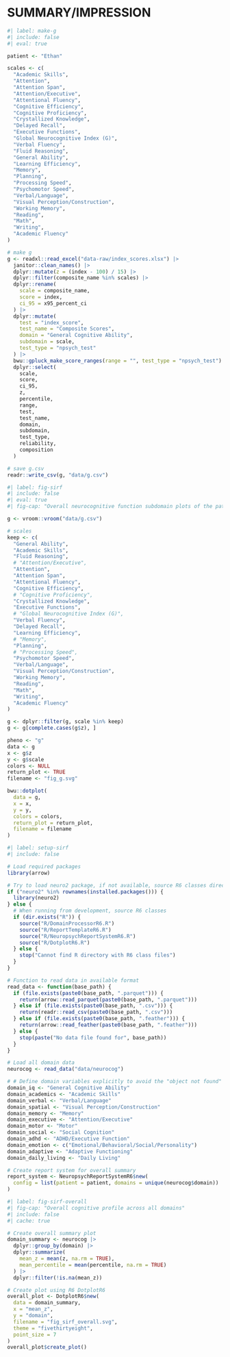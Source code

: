 # SUMMARY/IMPRESSION {#sec-sirf}

```r
#| label: make-g
#| include: false
#| eval: true

patient <- "Ethan"

scales <- c(
  "Academic Skills",
  "Attention",
  "Attention Span",
  "Attention/Executive",
  "Attentional Fluency",
  "Cognitive Efficiency",
  "Cognitive Proficiency",
  "Crystallized Knowledge",
  "Delayed Recall",
  "Executive Functions",
  "Global Neurocognitive Index (G)",
  "Verbal Fluency",
  "Fluid Reasoning",
  "General Ability",
  "Learning Efficiency",
  "Memory",
  "Planning",
  "Processing Speed",
  "Psychomotor Speed",
  "Verbal/Language",
  "Visual Perception/Construction",
  "Working Memory",
  "Reading",
  "Math",
  "Writing",
  "Academic Fluency"
)

# make g
g <- readxl::read_excel("data-raw/index_scores.xlsx") |>
  janitor::clean_names() |>
  dplyr::mutate(z = (index - 100) / 15) |>
  dplyr::filter(composite_name %in% scales) |>
  dplyr::rename(
    scale = composite_name,
    score = index,
    ci_95 = x95_percent_ci
  ) |>
  dplyr::mutate(
    test = "index_score",
    test_name = "Composite Scores",
    domain = "General Cognitive Ability",
    subdomain = scale,
    test_type = "npsych_test"
  ) |>
  bwu::gpluck_make_score_ranges(range = "", test_type = "npsych_test") |>
  dplyr::select(
    scale,
    score,
    ci_95,
    z,
    percentile,
    range,
    test,
    test_name,
    domain,
    subdomain,
    test_type,
    reliability,
    composition
  )

# save g.csv
readr::write_csv(g, "data/g.csv")
```

```r
#| label: fig-sirf
#| include: false
#| eval: true
#| fig-cap: "Overall neurocognitive function subdomain plots of the patient's strengths and weaknesses. _Note:_ _z_-Scores have a mean of 0 and a standard deviation of 1."

g <- vroom::vroom("data/g.csv")

# scales
keep <- c(
  "General Ability",
  "Academic Skills",
  "Fluid Reasoning",
  # "Attention/Executive",
  "Attention",
  "Attention Span",
  "Attentional Fluency",
  "Cognitive Efficiency",
  # "Cognitive Proficiency",
  "Crystallized Knowledge",
  "Executive Functions",
  # "Global Neurocognitive Index (G)",
  "Verbal Fluency",
  "Delayed Recall",
  "Learning Efficiency",
  # "Memory",
  "Planning",
  # "Processing Speed",
  "Psychomotor Speed",
  "Verbal/Language",
  "Visual Perception/Construction",
  "Working Memory",
  "Reading",
  "Math",
  "Writing",
  "Academic Fluency"
)

g <- dplyr::filter(g, scale %in% keep)
g <- g[complete.cases(g$z), ]

pheno <- "g"
data <- g
x <- g$z
y <- g$scale
colors <- NULL
return_plot <- TRUE
filename <- "fig_g.svg"

bwu::dotplot(
  data = g,
  x = x,
  y = y,
  colors = colors,
  return_plot = return_plot,
  filename = filename
)
```

```r
#| label: setup-sirf
#| include: false

# Load required packages
library(arrow)

# Try to load neuro2 package, if not available, source R6 classes directly
if ("neuro2" %in% rownames(installed.packages())) {
  library(neuro2)
} else {
  # When running from development, source R6 classes
  if (dir.exists("R")) {
    source("R/DomainProcessorR6.R")
    source("R/ReportTemplateR6.R")
    source("R/NeuropsychReportSystemR6.R")
    source("R/DotplotR6.R")
  } else {
    stop("Cannot find R directory with R6 class files")
  }
}

# Function to read data in available format
read_data <- function(base_path) {
  if (file.exists(paste0(base_path, ".parquet"))) {
    return(arrow::read_parquet(paste0(base_path, ".parquet")))
  } else if (file.exists(paste0(base_path, ".csv"))) {
    return(readr::read_csv(paste0(base_path, ".csv")))
  } else if (file.exists(paste0(base_path, ".feather"))) {
    return(arrow::read_feather(paste0(base_path, ".feather")))
  } else {
    stop(paste("No data file found for", base_path))
  }
}

# Load all domain data
neurocog <- read_data("data/neurocog")

# # Define domain variables explicitly to avoid the "object not found" error
domain_iq <- "General Cognitive Ability"
domain_academics <- "Academic Skills"
domain_verbal <- "Verbal/Language"
domain_spatial <- "Visual Perception/Construction"
domain_memory <- "Memory"
domain_executive <- "Attention/Executive"
domain_motor <- "Motor"
domain_social <- "Social Cognition"
domain_adhd <- "ADHD/Executive Function"
domain_emotion <- c("Emotional/Behavioral/Social/Personality")
domain_adaptive <- "Adaptive Functioning"
domain_daily_living <- "Daily Living"

# Create report system for overall summary
report_system <- NeuropsychReportSystemR6$new(
  config = list(patient = patient, domains = unique(neurocog$domain))
)
```

```r
#| label: fig-sirf-overall
#| fig-cap: "Overall cognitive profile across all domains"
#| include: false
#| cache: true

# Create overall summary plot
domain_summary <- neurocog |>
  dplyr::group_by(domain) |>
  dplyr::summarize(
    mean_z = mean(z, na.rm = TRUE),
    mean_percentile = mean(percentile, na.rm = TRUE)
  ) |>
  dplyr::filter(!is.na(mean_z))

# Create plot using R6 DotplotR6
overall_plot <- DotplotR6$new(
  data = domain_summary,
  x = "mean_z",
  y = "domain",
  filename = "fig_sirf_overall.svg",
  theme = "fivethirtyeight",
  point_size = 7
)
overall_plot$create_plot()
```

```{=typst}
#let domain(file_fig) = {
  // let font = (font: "Roboto Slab", size: 0.7em)
  // set text(..font)
  figure(
    [#image(file_fig, width: 85%)],
    placement: none,
    caption: figure.caption(
      position: bottom,
      [Overall neurocognitive function subdomain plots of the patient's strengths and weaknesses. _Note:_ _z_-scores have a mean of 0 and a standard deviation of 1.],
    ),
    kind: "image",
    supplement: [Figure],
    gap: 0.5em,
  )
}

#let file_fig = "fig_sirf_overall.svg"
#domain(file_fig)
```


```{=typst}
#let domain(file_fig) = {
  // let font = (font: "Roboto Slab", size: 0.7em)
  // set text(..font)
  figure(
    [#image(file_fig, width: 70%)],
    placement: none,
    caption: figure.caption(
      position: bottom,
      [
        Plots depicting the patient’s strengths and weaknesses across neurocognitive function subdomains. Note: z-scores are standardized with a mean of 0 and a standard deviation of 1.
        ],
    ),
    kind: "image",
    supplement: [Figure],
    gap: 0.5em,
  )
}
```

```{=typst}
#let file_fig = "fig_g.svg"
#domain(file_fig)
```
